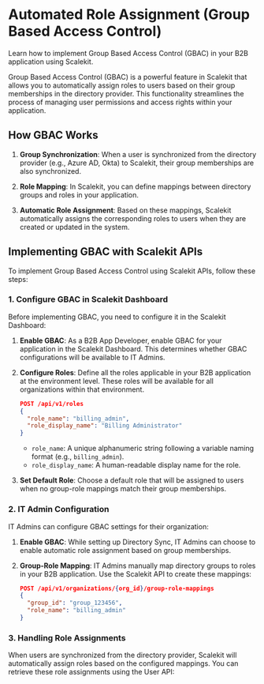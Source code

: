 # Automated Role Assignment (Group Based Access Control)

<Subtitle>
    Learn how to implement Group Based Access Control (GBAC) in your B2B application using Scalekit.
</Subtitle>

Group Based Access Control (GBAC) is a powerful feature in Scalekit that allows you to automatically assign roles to users based on their group memberships in the directory provider. This functionality streamlines the process of managing user permissions and access rights within your application.

## How GBAC Works

1. **Group Synchronization**: When a user is synchronized from the directory provider (e.g., Azure AD, Okta) to Scalekit, their group memberships are also synchronized.

2. **Role Mapping**: In Scalekit, you can define mappings between directory groups and roles in your application.

3. **Automatic Role Assignment**: Based on these mappings, Scalekit automatically assigns the corresponding roles to users when they are created or updated in the system.

## Implementing GBAC with Scalekit APIs

To implement Group Based Access Control using Scalekit APIs, follow these steps:

### 1. Configure GBAC in Scalekit Dashboard

Before implementing GBAC, you need to configure it in the Scalekit Dashboard:

1. **Enable GBAC**: As a B2B App Developer, enable GBAC for your application in the Scalekit Dashboard. This determines whether GBAC configurations will be available to IT Admins.

2. **Configure Roles**: Define all the roles applicable in your B2B application at the environment level. These roles will be available for all organizations within that environment.

   ```json
   POST /api/v1/roles
   {
     "role_name": "billing_admin",
     "role_display_name": "Billing Administrator"
   }
   ```

   - `role_name`: A unique alphanumeric string following a variable naming format (e.g., `billing_admin`).
   - `role_display_name`: A human-readable display name for the role.

3. **Set Default Role**: Choose a default role that will be assigned to users when no group-role mappings match their group memberships.

### 2. IT Admin Configuration

IT Admins can configure GBAC settings for their organization:

1. **Enable GBAC**: While setting up Directory Sync, IT Admins can choose to enable automatic role assignment based on group memberships.

2. **Group-Role Mapping**: IT Admins manually map directory groups to roles in your B2B application. Use the Scalekit API to create these mappings:

   ```json
   POST /api/v1/organizations/{org_id}/group-role-mappings
   {
     "group_id": "group_123456",
     "role_name": "billing_admin"
   }
   ```

### 3. Handling Role Assignments

When users are synchronized from the directory provider, Scalekit will automatically assign roles based on the configured mappings. You can retrieve these role assignments using the User API:

